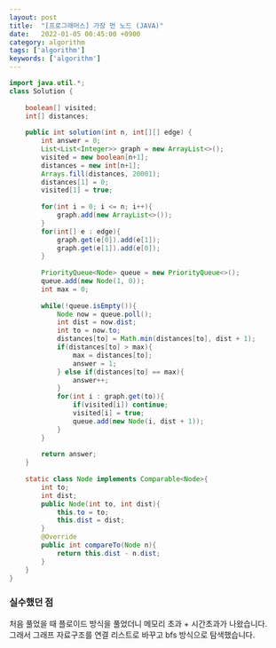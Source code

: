 ```yaml
---
layout: post
title:  "[프로그래머스] 가장 먼 노드 (JAVA)"
date:   2022-01-05 00:45:00 +0900
category: algorithm
tags: ['algorithm']
keywords: ['algorithm']
---
```


```java
import java.util.*;
class Solution {
    
    boolean[] visited;
    int[] distances;
    
    public int solution(int n, int[][] edge) {
        int answer = 0;
        List<List<Integer>> graph = new ArrayList<>();
        visited = new boolean[n+1];
        distances = new int[n+1];
        Arrays.fill(distances, 20001);
        distances[1] = 0;
        visited[1] = true;
        
        for(int i = 0; i <= n; i++){
            graph.add(new ArrayList<>());
        }
        for(int[] e : edge){
            graph.get(e[0]).add(e[1]);
            graph.get(e[1]).add(e[0]);
        }
        
        PriorityQueue<Node> queue = new PriorityQueue<>();
        queue.add(new Node(1, 0));
        int max = 0;
        
        while(!queue.isEmpty()){
            Node now = queue.poll();
            int dist = now.dist;
            int to = now.to;
            distances[to] = Math.min(distances[to], dist + 1);
            if(distances[to] > max){
                max = distances[to];
                answer = 1;
            } else if(distances[to] == max){
                answer++;
            }
            for(int i : graph.get(to)){
                if(visited[i]) continue;
                visited[i] = true;
                queue.add(new Node(i, dist + 1));
            } 
        }
 
        return answer;
    }
    
    static class Node implements Comparable<Node>{
        int to;
        int dist;
        public Node(int to, int dist){
            this.to = to;
            this.dist = dist;
        }
        @Override
        public int compareTo(Node n){
            return this.dist - n.dist;
        }
    }
}
```

### 실수했던 점
처음 풀었을 때 플로이드 방식을 풀었더니 메모리 초과 + 시간초과가 나왔습니다.  
그래서 그래프 자료구조를 연결 리스트로 바꾸고 bfs 방식으로 탐색했습니다.  